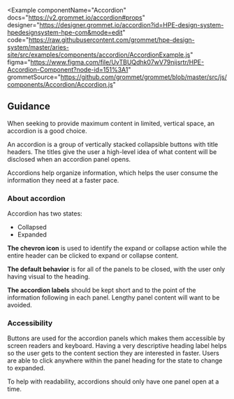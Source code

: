 
<Example
  componentName="Accordion"
  docs="https://v2.grommet.io/accordion#props"
  designer="https://designer.grommet.io/accordion?id=HPE-design-system-hpedesignsystem-hpe-com&mode=edit"
  code="https://raw.githubusercontent.com/grommet/hpe-design-system/master/aries-site/src/examples/components/accordion/AccordionExample.js"
  figma="https://www.figma.com/file/UvTBUQdhk07wV79nijsrtr/HPE-Accordion-Component?node-id=151%3A1"
  grommetSource="https://github.com/grommet/grommet/blob/master/src/js/components/Accordion/Accordion.js"
>
  <AccordionExample />
</Example>

## Guidance

When seeking to provide maximum content in limited, vertical space, an accordion is a good choice.

An accordion is a group of vertically stacked collapsible buttons with title headers. The titles give the user a high-level idea of what content will be disclosed when an accordion panel opens.

Accordions help organize information, which helps the user consume the information they need at a faster pace.

### About accordion

Accordion has two states:

- Collapsed
- Expanded

**The chevron icon** is used to identify the expand or collapse action while the entire header can be clicked to expand or collapse content.

**The default behavior** is for all of the panels to be closed, with the user only having visual to the heading.

**The accordion labels** should be kept short and to the point of the information following in each panel. Lengthy panel content will want to be avoided.

### Accessibility

Buttons are used for the accordion panels which makes them accessible by screen readers and keyboard. Having a very descriptive heading label helps so the user gets to the content section they are interested in faster. Users are able to click anywhere within the panel heading for the state to change to expanded.

To help with readability, accordions should only have one panel open at a time.
